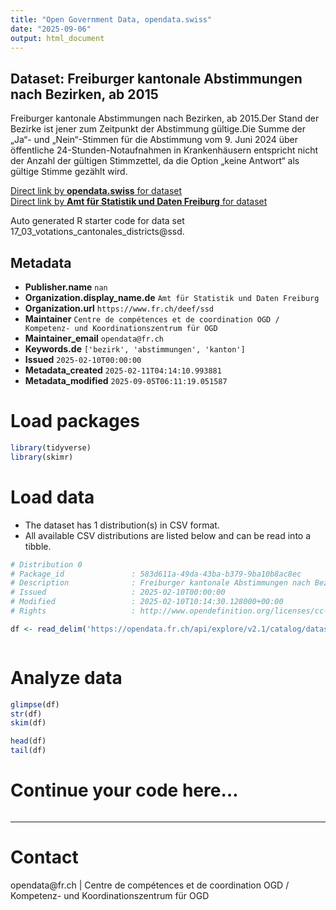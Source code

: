 ```yaml
---
title: "Open Government Data, opendata.swiss"
date: "2025-09-06"
output: html_document
---
```


## Dataset: Freiburger kantonale Abstimmungen nach Bezirken, ab 2015

Freiburger kantonale Abstimmungen nach Bezirken, ab 2015.Der Stand der Bezirke ist jener zum Zeitpunkt der Abstimmung gültige.Die Summe der „Ja“- und „Nein“-Stimmen für die Abstimmung vom 9. Juni 2024 über öffentliche 24-Stunden-Notaufnahmen in Krankenhäusern entspricht nicht der Anzahl der gültigen Stimmzettel, da die Option „keine Antwort“ als gültige Stimme gezählt wird.

[Direct link by **opendata.swiss** for dataset](https://opendata.swiss/de/dataset/freiburger-kantonale-abstimmungen-nach-bezirken-ab-2015)<br>
[Direct link by **Amt für Statistik und Daten Freiburg** for dataset](https://opendata.fr.ch/explore/dataset/17_03_votations_cantonales_districts/)

Auto generated R starter code for data set 17_03_votations_cantonales_districts@ssd.

## Metadata

- **Publisher.name** `nan`
- **Organization.display_name.de** `Amt für Statistik und Daten Freiburg`
- **Organization.url** `https://www.fr.ch/deef/ssd`
- **Maintainer** `Centre de compétences et de coordination OGD / Kompetenz- und Koordinationszentrum für OGD`
- **Maintainer_email** `opendata@fr.ch`
- **Keywords.de** `['bezirk', 'abstimmungen', 'kanton']`
- **Issued** `2025-02-10T00:00:00`
- **Metadata_created** `2025-02-11T04:14:10.993881`
- **Metadata_modified** `2025-09-05T06:11:19.051587`


# Load packages

```r

library(tidyverse)
library(skimr)

```

# Load data

-   The dataset has 1 distribution(s) in CSV format.
-   All available CSV distributions are listed below and can be read into a tibble.

```r

# Distribution 0
# Package_id               : 583d611a-49da-43ba-b379-9ba10b8ac8ec
# Description              : Freiburger kantonale Abstimmungen nach Bezirken, ab 2015 (csv)
# Issued                   : 2025-02-10T00:00:00
# Modified                 : 2025-02-10T10:14:30.128000+00:00
# Rights                   : http://www.opendefinition.org/licenses/cc-by-sa

df <- read_delim('https://opendata.fr.ch/api/explore/v2.1/catalog/datasets/17_03_votations_cantonales_districts/exports/csv?use_labels=true')



```

# Analyze data

```r

glimpse(df)
str(df)
skim(df)

head(df)
tail(df)

```

# Continue your code here...

```r

```

------------------------------------------------------------------------

# Contact

opendata@fr.ch | Centre de compétences et de coordination OGD / Kompetenz- und Koordinationszentrum für OGD

